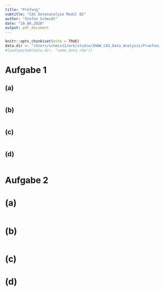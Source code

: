 ```yaml
---
title: "Prüfung"
subtitle: "CAS Datenanalyse Modul B2"
author: "Stefan Schmidt"
date: "10.06.2020"
output: pdf_document
---
```


```r
knitr::opts_chunk$set(echo = TRUE)
data.dir <- "/Users/schmis12/wrk/studio/ZHAW_CAS_Data_Analysis/Pruefung_B2/data/"
#load(paste0(data.dir, "some_data.rda"))
```


# Aufgabe 1

## (a)

```r

```


## (b)

```r
```


## (c)

```r
```


## (d)

```r
```



# Aufgabe 2

# (a)

```r
```


# (b)

```r
```



# (c)



# (d)

```r
```

